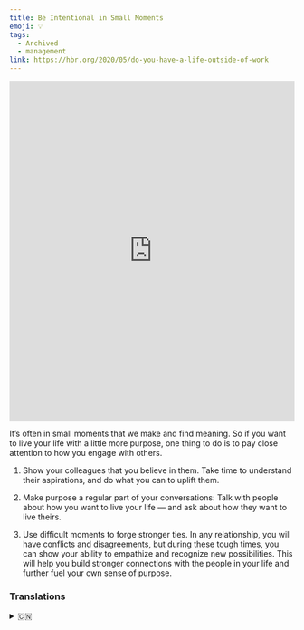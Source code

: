 ```yaml
---
title: Be Intentional in Small Moments
emoji: 💡
tags:
  - Archived
  - management
link: https://hbr.org/2020/05/do-you-have-a-life-outside-of-work
---
```


<iframe
  height="600"
  style="width: 100%;"
  scrolling="no"
  title="mindmap"
  src="https://gitmind.com/app/doc/ec8996536f8268667ca27db8a076ad50"
  frameborder="no"
  allowtransparency="true"
  allowfullscreen="true"
></iframe>

It’s often in small moments that we make and find meaning. So if you want to live your life with a little more purpose, <Box>one thing to do is to pay close attention to how you engage with others</Box>.

1. <Highlight>Show your colleagues that you believe in them</Highlight>. Take
   time to understand their aspirations, and do what you can to uplift them.

2. <Highlight>Make purpose a regular part of your conversations</Highlight>:
   Talk with people about how you want to live your life — and ask about how
   they want to live theirs.

3. <Highlight>Use difficult moments to forge stronger ties</Highlight>. In any
   relationship, you will have conflicts and disagreements, but during these
   tough times, you can show your ability to empathize and recognize new
   possibilities. This will help you build stronger connections with the people
   in your life and further fuel your own sense of purpose.

### Translations

<details>
   <summary>🇨🇳</summary>
在小事上谨慎

通常，我们在无关紧要的时刻会创造并发现意义。想要让自己的生活更有意义，有一件事可以做，那就是密切关注自己是如何与他人相处的。

1. 让你的同事知道你信任他们。花点时间去了解他们的愿望，并尽你所能去帮助他们。

2. 让对话更有目的性。和别人讨论你想过怎样的生活--并询问他们想过怎样的生活。

3. 利用困难时期加强彼此之间的联系。你与他人之间的冲突和分歧是任何关系都不可避免的。但是，在这些困难的时期，你可以展示你的同理心， 并认识新可能性。这样可以帮助你和生活中的人建立更紧密的联系，并进一步激发你的目标感。

</details>



